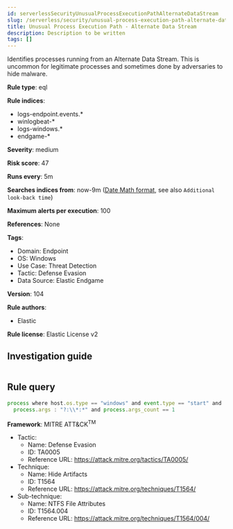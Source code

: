 ```yaml
---
id: serverlessSecurityUnusualProcessExecutionPathAlternateDataStream
slug: /serverless/security/unusual-process-execution-path-alternate-data-stream
title: Unusual Process Execution Path - Alternate Data Stream
description: Description to be written
tags: []
---
```


<div id="unusual-process-execution-path-alternate-data-stream"></div>

Identifies processes running from an Alternate Data Stream. This is uncommon for legitimate processes and sometimes done by adversaries to hide malware.

**Rule type**: eql

**Rule indices**: 

* logs-endpoint.events.*
* winlogbeat-*
* logs-windows.*
* endgame-*

**Severity**: medium

**Risk score**: 47

**Runs every**: 5m

**Searches indices from**: now-9m ([Date Math format](((ref))/common-options.html#date-math), see also <DocLink id="serverlessSecurityRulesUiCreate" section="set-the-rules-schedule">`Additional look-back time`</DocLink>)

**Maximum alerts per execution**: 100

**References**: None

**Tags**: 

* Domain: Endpoint
* OS: Windows
* Use Case: Threat Detection
* Tactic: Defense Evasion
* Data Source: Elastic Endgame

**Version**: 104

**Rule authors**: 

* Elastic

**Rule license**: Elastic License v2

## Investigation guide

```markdown

```

## Rule query

```js
process where host.os.type == "windows" and event.type == "start" and
  process.args : "?:\\*:*" and process.args_count == 1

```

**Framework**: MITRE ATT&CK<sup>TM</sup>

* Tactic:
    * Name: Defense Evasion
    * ID: TA0005
    * Reference URL: https://attack.mitre.org/tactics/TA0005/
* Technique:
    * Name: Hide Artifacts
    * ID: T1564
    * Reference URL: https://attack.mitre.org/techniques/T1564/
* Sub-technique:
    * Name: NTFS File Attributes
    * ID: T1564.004
    * Reference URL: https://attack.mitre.org/techniques/T1564/004/

